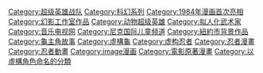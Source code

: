 {{Commonscat|Teenage Mutant Ninja Turtles}}

[[Category:超级英雄战队|Category:超级英雄战队]]
[[Category:科幻系列|Category:科幻系列]]
[[Category:1984年漫画首次亮相|Category:1984年漫画首次亮相]]
[[Category:幻影工作室作品|Category:幻影工作室作品]]
[[Category:动物超级英雄|Category:动物超级英雄]]
[[Category:拟人化武术家|Category:拟人化武术家]]
[[Category:音乐电视网|Category:音乐电视网]]
[[Category:尼克国际儿童频道|Category:尼克国际儿童频道]]
[[Category:紐約市背景作品|Category:紐約市背景作品]]
[[Category:龜‎主角故事|Category:龜‎主角故事]]
[[Category:虛構龜|Category:虛構龜]]
[[Category:虚构忍者|Category:虚构忍者]]
[[Category:忍者漫畫|Category:忍者漫畫]]
[[Category:忍者動畫|Category:忍者動畫]]
[[Category:image漫画|Category:image漫画]]
[[Category:電影原著漫畫|Category:電影原著漫畫]]
[[Category:以虛構角色命名的分類|Category:以虛構角色命名的分類]]
